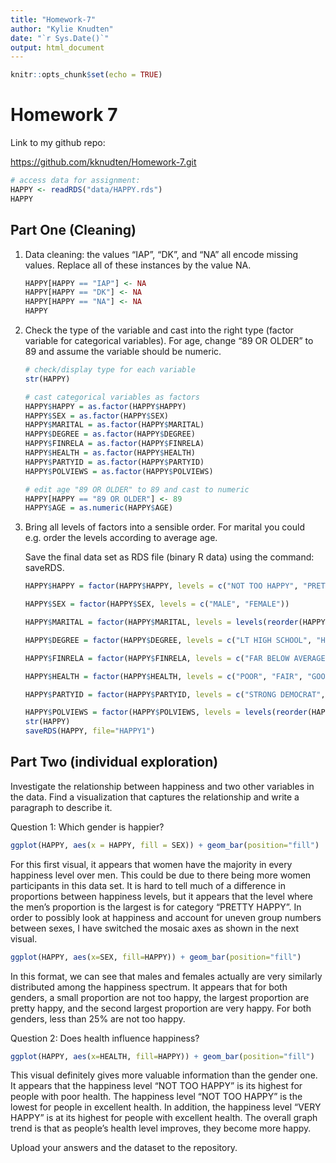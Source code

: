 ```yaml
---
title: "Homework-7"
author: "Kylie Knudten"
date: "`r Sys.Date()`"
output: html_document
---
```


```r
knitr::opts_chunk$set(echo = TRUE)
```

# Homework 7

Link to my github repo:

<https://github.com/kknudten/Homework-7.git>

```r
# access data for assignment:
HAPPY <- readRDS("data/HAPPY.rds")
HAPPY
```

## Part One (Cleaning)

1.  Data cleaning: the values "IAP", "DK", and "NA" all encode missing values. Replace all of these instances by the value NA.

    ```r
    HAPPY[HAPPY == "IAP"] <- NA
    HAPPY[HAPPY == "DK"] <- NA
    HAPPY[HAPPY == "NA"] <- NA
    HAPPY
    ```

2.  Check the type of the variable and cast into the right type (factor variable for categorical variables). For age, change "89 OR OLDER" to 89 and assume the variable should be numeric.

    ```r
    # check/display type for each variable
    str(HAPPY)

    # cast categorical variables as factors
    HAPPY$HAPPY = as.factor(HAPPY$HAPPY)
    HAPPY$SEX = as.factor(HAPPY$SEX)
    HAPPY$MARITAL = as.factor(HAPPY$MARITAL)
    HAPPY$DEGREE = as.factor(HAPPY$DEGREE)
    HAPPY$FINRELA = as.factor(HAPPY$FINRELA)
    HAPPY$HEALTH = as.factor(HAPPY$HEALTH)
    HAPPY$PARTYID = as.factor(HAPPY$PARTYID)
    HAPPY$POLVIEWS = as.factor(HAPPY$POLVIEWS)

    # edit age "89 OR OLDER" to 89 and cast to numeric
    HAPPY[HAPPY == "89 OR OLDER"] <- 89
    HAPPY$AGE = as.numeric(HAPPY$AGE)

    ```

3.  Bring all levels of factors into a sensible order. For marital you could e.g. order the levels according to average age.

    Save the final data set as RDS file (binary R data) using the command: saveRDS.

    ```r
    HAPPY$HAPPY = factor(HAPPY$HAPPY, levels = c("NOT TOO HAPPY", "PRETTY HAPPY", "VERY HAPPY"))

    HAPPY$SEX = factor(HAPPY$SEX, levels = c("MALE", "FEMALE"))

    HAPPY$MARITAL = factor(HAPPY$MARITAL, levels = levels(reorder(HAPPY$MARITAL, HAPPY$AGE, mean, na.rm=TRUE)))

    HAPPY$DEGREE = factor(HAPPY$DEGREE, levels = c("LT HIGH SCHOOL", "HIGH SCHOOL", "JUNIOR COLLEGE", "BACHELOR", "GRADUATE"))

    HAPPY$FINRELA = factor(HAPPY$FINRELA, levels = c("FAR BELOW AVERAGE", "BELOW AVERAGE", "AVERAGE", "ABOVE AVERAGE", "FAR ABOVE AVERAGE"))

    HAPPY$HEALTH = factor(HAPPY$HEALTH, levels = c("POOR", "FAIR", "GOOD", "EXCELLENT"))

    HAPPY$PARTYID = factor(HAPPY$PARTYID, levels = c("STRONG DEMOCRAT", "NOT STR DEMOCRAT", "STRONG REPUBLICAN", "NOT STR REPUBLICAN", "IND,NEAR DEM", "INDEPENDENT", "IND,NEAR REP", "OTHER PARTY"))

    HAPPY$POLVIEWS = factor(HAPPY$POLVIEWS, levels = levels(reorder(HAPPY$POLVIEWS, HAPPY$AGE, mean, na.rm=TRUE)))
    str(HAPPY)
    saveRDS(HAPPY, file="HAPPY1")
    ```

## Part Two (individual exploration)

Investigate the relationship between happiness and two other variables in the data. Find a visualization that captures the relationship and write a paragraph to describe it.

Question 1: Which gender is happier?

```r
ggplot(HAPPY, aes(x = HAPPY, fill = SEX)) + geom_bar(position="fill")
```

For this first visual, it appears that women have the majority in every happiness level over men. This could be due to there being more women participants in this data set. It is hard to tell much of a difference in proportions between happiness levels, but it appears that the level where the men's proportion is the largest is for category "PRETTY HAPPY". In order to possibly look at happiness and account for uneven group numbers between sexes, I have switched the mosaic axes as shown in the next visual.

```r
ggplot(HAPPY, aes(x=SEX, fill=HAPPY)) + geom_bar(position="fill")
```

In this format, we can see that males and females actually are very similarly distributed among the happiness spectrum. It appears that for both genders, a small proportion are not too happy, the largest proportion are pretty happy, and the second largest proportion are very happy. For both genders, less than 25% are not too happy.

Question 2: Does health influence happiness?

```r
ggplot(HAPPY, aes(x=HEALTH, fill=HAPPY)) + geom_bar(position="fill")
```

This visual definitely gives more valuable information than the gender one. It appears that the happiness level "NOT TOO HAPPY" is its highest for people with poor health. The happiness level "NOT TOO HAPPY" is the lowest for people in excellent health. In addition, the happiness level "VERY HAPPY" is at its highest for people with excellent health. The overall graph trend is that as people's health level improves, they become more happy.

Upload your answers and the dataset to the repository.
